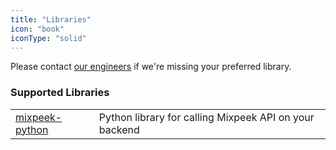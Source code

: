 ```yaml
---
title: "Libraries"
icon: "book"
iconType: "solid"
---
```


Please contact <a href="https://mixpeek.com/contact"> our engineers</a> if
we're missing your preferred library.

### Supported Libraries

|                                                             |                                                        |
| ----------------------------------------------------------- | ------------------------------------------------------ |
| [mixpeek-python](https://github.com/mixpeek/mixpeek-python) | Python library for calling Mixpeek API on your backend |
